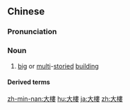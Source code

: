 {{also|大楼}}
==Chinese==
{{zh-forms|s=大楼}}

===Pronunciation===
{{zh-pron
|m=dàlóu
|c=daai6 lau4
|h=pfs=thai-lèu
|mn=tōa-lâu
|cat=n
}}

===Noun===
{{zh-noun}}

# [[big]] or [[multi]]-[[storied]] [[building]] {{zh-mw|m:座}}

====Derived terms====
{{zh-der|辦公大樓|公寓大樓|摩天大樓}}

[[zh-min-nan:大樓]]
[[hu:大樓]]
[[ja:大樓]]
[[zh:大樓]]